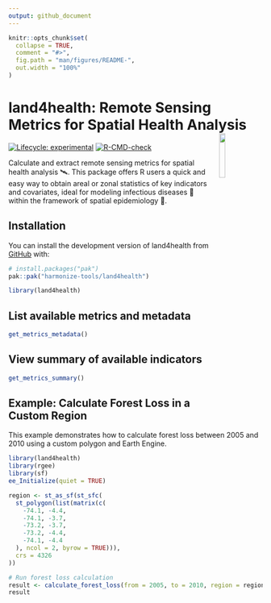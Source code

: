 ```yaml
---
output: github_document
---
```


<!-- README.md is generated from README.Rmd. Please edit that file -->

```r
knitr::opts_chunk$set(
  collapse = TRUE,
  comment = "#>",
  fig.path = "man/figures/README-",
  out.width = "100%"
)
```

# land4health: Remote Sensing Metrics for Spatial Health Analysis <img src="man/figures/logo.png" align="right" hspace="10" vspace="0" width="15%">

<!-- badges: start -->

[![Lifecycle: experimental](https://img.shields.io/badge/lifecycle-experimental-orange.svg)](https://lifecycle.r-lib.org/articles/stages.html#experimental)
[![R-CMD-check](https://github.com/harmonize-tools/land4health/actions/workflows/R-CMD-check.yaml/badge.svg)](https://github.com/harmonize-tools/land4health/actions/workflows/R-CMD-check.yaml)
<!-- badges: end -->

Calculate and extract remote sensing metrics for spatial health analysis 🛰️.
This package offers R users a quick and easy way to obtain areal or zonal statistics of key indicators and covariates, ideal for modeling infectious diseases 🦠 within the framework of spatial epidemiology 🏥.

## Installation

You can install the development version of land4health from [GitHub](https://github.com/) with:

```r
# install.packages("pak")
pak::pak("harmonize-tools/land4health")
```
```r
library(land4health)
```

## List available metrics and metadata

```r
get_metrics_metadata()
```

## View summary of available indicators

```r
get_metrics_summary()
```


## Example: Calculate Forest Loss in a Custom Region

This example demonstrates how to calculate forest loss between 2005 and 2010 using a custom polygon and Earth Engine.

```r
library(land4health)
library(rgee)
library(sf)
ee_Initialize(quiet = TRUE)
```

```r
region <- st_as_sf(st_sfc(
  st_polygon(list(matrix(c(
    -74.1, -4.4,
    -74.1, -3.7,
    -73.2, -3.7,
    -73.2, -4.4,
    -74.1, -4.4
  ), ncol = 2, byrow = TRUE))),
  crs = 4326
))

# Run forest loss calculation
result <- calculate_forest_loss(from = 2005, to = 2010, region = region)
result
```

